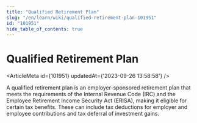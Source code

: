 ```yaml
---
title: "Qualified Retirement Plan"
slug: "/en/learn/wiki/qualified-retirement-plan-101951"
id: "101951"
hide_table_of_contents: true
---
```



# Qualified Retirement Plan

<ArticleMeta id={101951} updatedAt={'2023-09-26 13:58:58'} />
<div className='border-solid border-b border-t-0 my-4 border-[var(--ifm-color-gray-300)]' />

A qualified retirement plan is an employer-sponsored retirement plan that meets the requirements of the Internal Revenue Code (IRC) and the Employee Retirement Income Security Act (ERISA), making it eligible for certain tax benefits. These can include tax deductions for employer and employee contributions and tax deferral of investment gains.
